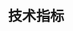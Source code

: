 ---
title: '技术指标'
openapi: '/api-reference/market-data/indices/zh/openapi.yaml GET /market-data/v1/indices/technical-indicators'
---